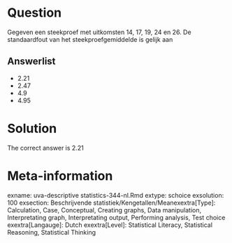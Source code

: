 Question
========

Gegeven een steekproef met uitkomsten 14, 17, 19, 24 en 26. De standaardfout van het steekproefgemiddelde is gelijk aan 

Answerlist
----------
* 2.21
* 2.47
* 4.9
* 4.95

Solution
========

The correct answer is  2.21 

Meta-information
================
exname: uva-descriptive statistics-344-nl.Rmd 
extype: schoice 
exsolution: 100 
exsection: Beschrijvende statistiek/Kengetallen/Meanexextra[Type]: Calculation, Case, Conceptual, Creating graphs, Data manipulation, Interpretating graph, Interpretating output, Performing analysis, Test choice 
exextra[Langauge]: Dutch 
exextra[Level]: Statistical Literacy, Statistical Reasoning, Statistical Thinking 
